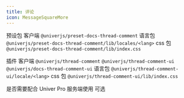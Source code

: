 ```yaml
---
title: 评论
icon: MessageSquareMore
---
```


预设包
  客户端 `@univerjs/preset-docs-thread-comment`
    语言包 `@univerjs/preset-docs-thread-comment/lib/locales/<lang>`
    css 包 `@univerjs/preset-docs-thread-comment/lib/index.css`

插件
  客户端 `@univerjs/thread-comment` `@univerjs/thread-comment-ui` `@univerjs/docs-thread-comment-ui`
    语言包 `@univerjs/thread-comment-ui/locale/<lang>`
    css 包 `@univerjs/thread-comment-ui/lib/index.css`

是否需要配合 Univer Pro 服务端使用 可选
